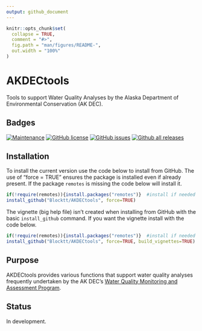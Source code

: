 ```yaml
---
output: github_document
---
```


<!-- README.md is generated from README.Rmd. Please edit that file -->

```r
knitr::opts_chunk$set(
  collapse = TRUE,
  comment = "#>",
  fig.path = "man/figures/README-",
  out.width = "100%"
)
```

# AKDECtools
Tools to support Water Quality Analyses by the Alaska Department of Environmental Conservation (AK DEC).

## Badges
<!-- badges: start -->
[![Maintenance](https://img.shields.io/badge/Maintained%3F-yes-green.svg)](https://github.com/Blocktt/AKDECtools/graphs/commit-activity)
[![GitHub license](https://img.shields.io/github/license/Blocktt/AKDECtools)](https://github.com/Blocktt/AKDECtools/blob/main/LICENSE)
[![GitHub issues](https://img.shields.io/github/issues-raw/Blocktt/AKDECtools)](https://github.com/Blocktt/AKDECtools/issues)
[![Github all releases](https://img.shields.io/github/downloads/Blocktt/AKDECtools/total)](https://github.com/Blocktt/AKDECtools/releases)
<!-- badges: end -->

## Installation

To install the current version use the code below to install from GitHub. The use of “force = TRUE” ensures the package is installed even if already present. If the package `remotes` is missing the code below will install it.

``` r
if(!require(remotes)){install.packages("remotes")}  #install if needed
install_github("Blocktt/AKDECtools", force=TRUE)
```
The vignette (big help file) isn’t created when installing from GitHub with the basic `install_github` command. If you want the vignette install with the code below.

```r
if(!require(remotes)){install.packages("remotes")}  #install if needed
install_github("Blocktt/AKDECtools", force=TRUE, build_vignettes=TRUE)
```

## Purpose
AKDECtools provides various functions that support water quality analyses frequently undertaken by the AK DEC's [Water Quality Monitoring and Assessment Program](https://dec.alaska.gov/water/water-quality/monitoring-and-assessment/).

## Status

In development.
